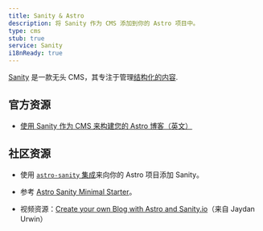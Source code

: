 ```yaml
---
title: Sanity & Astro
description: 将 Sanity 作为 CMS 添加到你的 Astro 项目中。
type: cms
stub: true
service: Sanity
i18nReady: true
---
```


[Sanity](http://sanity.io) 是一款无头 CMS，其专注于管理[结构化的内容](https://www.sanity.io/structured-content-platform).

## 官方资源

- [使用 Sanity 作为 CMS 来构建您的 Astro 博客（英文）](https://www.sanity.io/guides/sanity-astro-blog)

## 社区资源

- 使用 [`astro-sanity` 集成](https://github.com/littlesticks/astro-sanity)来向你的 Astro 项目添加 Sanity。

- 参考 [Astro Sanity Minimal Starter](https://github.com/littlesticks/astro-sanity-minimal-starter)。

- 视频资源：[Create your own Blog with Astro and Sanity.io](https://www.youtube.com/watch?v=-jAWLTfsSQw)（来自 Jaydan Urwin）
